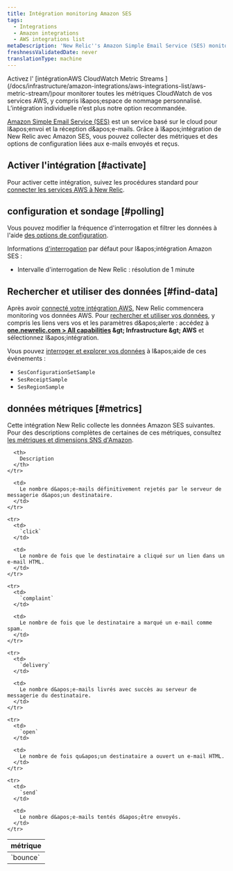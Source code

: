 ```yaml
---
title: Intégration monitoring Amazon SES
tags:
  - Integrations
  - Amazon integrations
  - AWS integrations list
metaDescription: 'New Relic''s Amazon Simple Email Service (SES) monitoring integration: what data it reports, and how to enable it.'
freshnessValidatedDate: never
translationType: machine
---
```


<Callout variant="important">
  Activez l&apos; [intégrationAWS CloudWatch Metric Streams ](/docs/infrastructure/amazon-integrations/aws-integrations-list/aws-metric-stream/)pour monitorer toutes les métriques CloudWatch de vos services AWS, y compris l&amp;apos;espace de nommage personnalisé. L’intégration individuelle n’est plus notre option recommandée.
</Callout>

[Amazon Simple Email Service (SES)](https://aws.amazon.com/ses/) est un service basé sur le cloud pour l&amp;apos;envoi et la réception d&amp;apos;e-mails. Grâce à l&amp;apos;intégration de New Relic avec Amazon SES, vous pouvez collecter des métriques et des options de configuration liées aux e-mails envoyés et reçus.

## Activer l&apos;intégration [#activate]

Pour activer cette intégration, suivez les procédures standard pour [connecter les services AWS à New Relic](/docs/infrastructure/infrastructure-integrations/getting-started/connect-aws-integrations-infrastructure).

## configuration et sondage [#polling]

Vous pouvez modifier la fréquence d&apos;interrogation et filtrer les données à l&apos;aide [des options de configuration](/docs/integrations/new-relic-integrations/getting-started/configure-polling-frequency-data-collection-cloud-integrations).

Informations [d&apos;interrogation](/docs/infrastructure/amazon-integrations/aws-integrations-list/aws-polling-intervals-infrastructure-integrations) par défaut pour l&amp;apos;intégration Amazon SES :

* Intervalle d&apos;interrogation de New Relic : résolution de 1 minute

## Rechercher et utiliser des données [#find-data]

Après avoir [connecté votre intégration AWS](/docs/infrastructure/infrastructure-integrations/getting-started/connect-aws-integrations-infrastructure), New Relic commencera monitoring vos données AWS. Pour [rechercher et utiliser vos données](/docs/infrastructure/integrations/find-use-infrastructure-integration-data), y compris les liens vers vos <InlinePopover type="dashboards" />et les paramètres d&amp;apos;alerte : accédez à <DNT>**[one.newrelic.com &gt; All capabilities](https://one.newrelic.com/all-capabilities) &amp;gt; Infrastructure &amp;gt; AWS**</DNT> et sélectionnez l&amp;apos;intégration.

Vous pouvez [interroger et explorer vos données](/docs/using-new-relic/data/understand-data/query-new-relic-data) à l&amp;apos;aide de ces événements :

* `SesConfigurationSetSample`
* `SesReceiptSample`
* `SesRegionSample`

## données métriques [#metrics]

Cette intégration New Relic collecte les données Amazon SES suivantes. Pour des descriptions complètes de certaines de ces métriques, consultez [les métriques et dimensions SNS d&apos;Amazon](http://docs.aws.amazon.com/AmazonCloudWatch/latest/monitoring/sns-metricscollected.html).

<table>
  <thead>
    <tr>
      <th style={{ width: "200px" }}>
        métrique
      </th>

      <th>
        Description
      </th>
    </tr>
  </thead>

  <tbody>
    <tr>
      <td>
        `bounce`
      </td>

      <td>
        Le nombre d&apos;e-mails définitivement rejetés par le serveur de messagerie d&apos;un destinataire.
      </td>
    </tr>

    <tr>
      <td>
        `click`
      </td>

      <td>
        Le nombre de fois que le destinataire a cliqué sur un lien dans un e-mail HTML.
      </td>
    </tr>

    <tr>
      <td>
        `complaint`
      </td>

      <td>
        Le nombre de fois que le destinataire a marqué un e-mail comme spam.
      </td>
    </tr>

    <tr>
      <td>
        `delivery`
      </td>

      <td>
        Le nombre d&apos;e-mails livrés avec succès au serveur de messagerie du destinataire.
      </td>
    </tr>

    <tr>
      <td>
        `open`
      </td>

      <td>
        Le nombre de fois qu&apos;un destinataire a ouvert un e-mail HTML.
      </td>
    </tr>

    <tr>
      <td>
        `send`
      </td>

      <td>
        Le nombre d&apos;e-mails tentés d&apos;être envoyés.
      </td>
    </tr>
  </tbody>
</table>